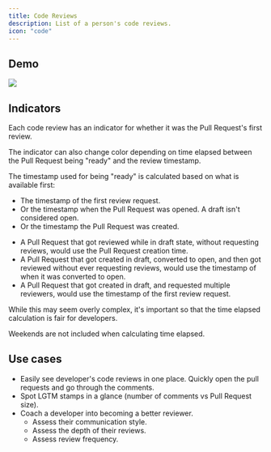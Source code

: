```yaml
---
title: Code Reviews
description: List of a person's code reviews.
icon: "code"
---
```



## Demo

<Frame>
  <img src="/images/code-reviews.png" />
</Frame>

## Indicators

Each code review has an indicator for whether it was the Pull Request's first review.

<PrBadge color="#a6a7ab" type="first-to-review" />

The indicator can also change color depending on time elapsed between the Pull Request being "ready" and the review timestamp.

<ColorBadge color="#51cf66" label="< 2 hours." />
<ColorBadge color="#a6a7ab" label="> 2 hours." marginBottom={20} />

<Accordion title="What ready means">
The timestamp used for being "ready" is calculated based on what is available first:

- The timestamp of the first review request.
- Or the timestamp when the Pull Request was opened. A draft isn't considered open.
- Or the timestamp the Pull Request was created.

<Accordion title="Examples">

- A Pull Request that got reviewed while in draft state, without requesting reviews, would use the Pull
  Request creation time.
- A Pull Request that got created in draft, converted to open, and then got reviewed without ever requesting reviews, would use the
  timestamp of when it was converted to open.
- A Pull Request that got created in draft, and requested multiple reviewers, would use the timestamp of the first review request.

</Accordion>

While this may seem overly complex, it's important so that the time elapsed calculation is fair for developers.

</Accordion>

<Info>Weekends are not included when calculating time elapsed.</Info>

## Use cases

- Easily see developer's code reviews in one place. Quickly open the pull requests and go through the comments.
- Spot LGTM stamps in a glance (number of comments vs Pull Request size).
- Coach a developer into becoming a better reviewer.
  - Assess their communication style.
  - Assess the depth of their reviews.
  - Assess review frequency.

<CtaGetStarted />
